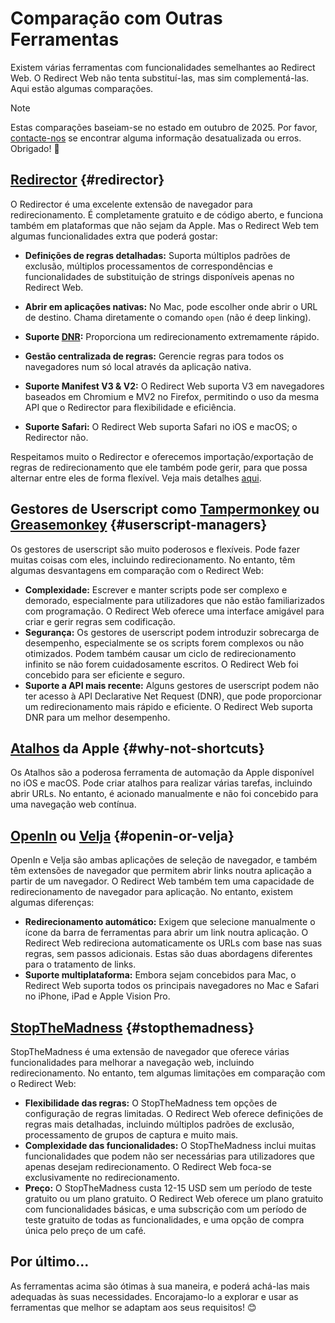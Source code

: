 # Comparação com Outras Ferramentas

Existem várias ferramentas com funcionalidades semelhantes ao Redirect Web. O Redirect Web não tenta substituí-las, mas sim complementá-las. Aqui estão algumas comparações.

> [!NOTE]
> Estas comparações baseiam-se no estado em outubro de 2025. Por favor, [contacte-nos](/contact-us) se encontrar alguma informação desatualizada ou erros. Obrigado! 🙏

## [Redirector](https://github.com/einaregilsson/Redirector) {#redirector}

O Redirector é uma excelente extensão de navegador para redirecionamento. É completamente gratuito e de código aberto, e funciona também em plataformas que não sejam da Apple. Mas o Redirect Web tem algumas funcionalidades extra que poderá gostar:

*   **Definições de regras detalhadas:** Suporta múltiplos padrões de exclusão, múltiplos processamentos de correspondências e funcionalidades de substituição de strings disponíveis apenas no Redirect Web.
*   **Abrir em aplicações nativas:** No Mac, pode escolher onde abrir o URL de destino. Chama diretamente o comando `open` (não é deep linking).
*   **Suporte [DNR](https://blog.mozilla.org/addons/2023/05/17/declarativenetrequest-available-in-firefox/):** Proporciona um redirecionamento extremamente rápido.

*   **Gestão centralizada de regras:** Gerencie regras para todos os navegadores num só local através da aplicação nativa.
*   **Suporte Manifest V3 & V2:** O Redirect Web suporta V3 em navegadores baseados em Chromium e MV2 no Firefox, permitindo o uso da mesma API que o Redirector para flexibilidade e eficiência.
*   **Suporte Safari:** O Redirect Web suporta Safari no iOS e macOS; o Redirector não.

Respeitamos muito o Redirector e oferecemos importação/exportação de regras de redirecionamento que ele também pode gerir, para que possa alternar entre eles de forma flexível. Veja mais detalhes [aqui](/export-or-import-rules).

## Gestores de Userscript como [Tampermonkey](https://www.tampermonkey.net/) ou [Greasemonkey](https://www.greasespot.net/) {#userscript-managers}

Os gestores de userscript são muito poderosos e flexíveis. Pode fazer muitas coisas com eles, incluindo redirecionamento. No entanto, têm algumas desvantagens em comparação com o Redirect Web:

*   **Complexidade:** Escrever e manter scripts pode ser complexo e demorado, especialmente para utilizadores que não estão familiarizados com programação. O Redirect Web oferece uma interface amigável para criar e gerir regras sem codificação.
*   **Segurança:** Os gestores de userscript podem introduzir sobrecarga de desempenho, especialmente se os scripts forem complexos ou não otimizados. Podem também causar um ciclo de redirecionamento infinito se não forem cuidadosamente escritos. O Redirect Web foi concebido para ser eficiente e seguro.
*   **Suporte a API mais recente:** Alguns gestores de userscript podem não ter acesso à API Declarative Net Request (DNR), que pode proporcionar um redirecionamento mais rápido e eficiente. O Redirect Web suporta DNR para um melhor desempenho.

## [Atalhos](https://support.apple.com/guide/shortcuts/welcome/ios) da Apple {#why-not-shortcuts}

Os Atalhos são a poderosa ferramenta de automação da Apple disponível no iOS e macOS. Pode criar atalhos para realizar várias tarefas, incluindo abrir URLs. No entanto, é acionado manualmente e não foi concebido para uma navegação web contínua.

## [OpenIn](https://loshadki.app/openin4/) ou [Velja](https://sindresorhus.com/velja) {#openin-or-velja}

OpenIn e Velja são ambas aplicações de seleção de navegador, e também têm extensões de navegador que permitem abrir links noutra aplicação a partir de um navegador. O Redirect Web também tem uma capacidade de redirecionamento de navegador para aplicação. No entanto, existem algumas diferenças:

*   **Redirecionamento automático:** Exigem que selecione manualmente o ícone da barra de ferramentas para abrir um link noutra aplicação. O Redirect Web redireciona automaticamente os URLs com base nas suas regras, sem passos adicionais. Estas são duas abordagens diferentes para o tratamento de links.
*   **Suporte multiplataforma:** Embora sejam concebidos para Mac, o Redirect Web suporta todos os principais navegadores no Mac e Safari no iPhone, iPad e Apple Vision Pro.

## [StopTheMadness](https://underpassapp.com/StopTheMadness/) {#stopthemadness}

StopTheMadness é uma extensão de navegador que oferece várias funcionalidades para melhorar a navegação web, incluindo redirecionamento. No entanto, tem algumas limitações em comparação com o Redirect Web:

*   **Flexibilidade das regras:** O StopTheMadness tem opções de configuração de regras limitadas. O Redirect Web oferece definições de regras mais detalhadas, incluindo múltiplos padrões de exclusão, processamento de grupos de captura e muito mais.
*   **Complexidade das funcionalidades:** O StopTheMadness inclui muitas funcionalidades que podem não ser necessárias para utilizadores que apenas desejam redirecionamento. O Redirect Web foca-se exclusivamente no redirecionamento.
*   **Preço:** O StopTheMadness custa 12-15 USD sem um período de teste gratuito ou um plano gratuito. O Redirect Web oferece um plano gratuito com funcionalidades básicas, e uma subscrição com um período de teste gratuito de todas as funcionalidades, e uma opção de compra única pelo preço de um café.

## Por último...

As ferramentas acima são ótimas à sua maneira, e poderá achá-las mais adequadas às suas necessidades. Encorajamo-lo a explorar e usar as ferramentas que melhor se adaptam aos seus requisitos! 😊
